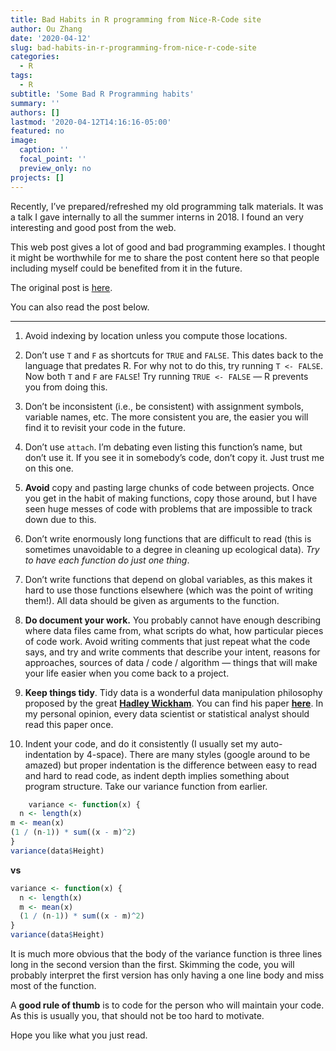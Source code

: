 ```yaml
---
title: Bad Habits in R programming from Nice-R-Code site
author: Ou Zhang
date: '2020-04-12'
slug: bad-habits-in-r-programming-from-nice-r-code-site
categories:
  - R
tags:
  - R
subtitle: 'Some Bad R Programming habits'
summary: ''
authors: []
lastmod: '2020-04-12T14:16:16-05:00'
featured: no
image:
  caption: ''
  focal_point: ''
  preview_only: no
projects: []
---
```

Recently, I've prepared/refreshed my old programming talk materials. It was a talk I gave internally to all the summer interns in 2018. I found an very interesting and good post from the web.

This web post gives a lot of good and bad programming examples. I thought it might be worthwhile for me to share the post content here so that people including myself could be benefited from it in the future.

The original post is [here](https://nicercode.github.io/intro/bad-habits.html).

You can also read the post below.

----------
1.	Avoid indexing by location unless you compute those locations. 


2.	Don’t use `T` and `F` as shortcuts for `TRUE` and `FALSE`. This dates back to the language that predates R. For why not to do this, try running `T <- FALSE`. Now both `T` and `F` are `FALSE`! Try running `TRUE <- FALSE` — R prevents you from doing this.


3.	Don’t be inconsistent (i.e., be consistent) with assignment symbols, variable names, etc. The more consistent you are, the easier you will find it to revisit your code in the future.


4.	Don’t use `attach`. I’m debating even listing this function’s name, but don’t use it. If you see it in somebody’s code, don’t copy it. Just trust me on this one.


5.	**Avoid** copy and pasting large chunks of code between projects. Once you get in the habit of making functions, copy those around, but I have seen huge messes of code with problems that are impossible to track down due to this.


6.	Don’t write enormously long functions that are difficult to read (this is sometimes unavoidable to a degree in cleaning up ecological data). _Try to have each function do just one thing_.


7.	Don’t write functions that depend on global variables, as this makes it hard to use those functions elsewhere (which was the point of writing them!). All data should be given as arguments to the function.


8.	**Do document your work.** You probably cannot have enough describing where data files came from, what scripts do what, how particular pieces of code work. Avoid writing comments that just repeat what the code says, and try and write comments that describe your intent, reasons for approaches, sources of data / code / algorithm — things that will make your life easier when you come back to a project.


9.	**Keep things tidy**. Tidy data is a wonderful data manipulation philosophy proposed by the great [**Hadley Wickham**](http://hadley.nz/). You can find his paper **[here](https://vita.had.co.nz/papers/tidy-data.pdf)**. In my personal opinion, every data scientist or statistical analyst should read this paper once. 


10.	Indent your code, and do it consistently (I usually set my auto-indentation by 4-space). There are many styles (google around to be amazed) but proper indentation is the difference between easy to read and hard to read code, as indent depth implies something about program structure. Take our variance function from earlier.

```r
	variance <- function(x) {
  n <- length(x)
m <- mean(x)
(1 / (n-1)) * sum((x - m)^2)
}
variance(data$Height)

```

**vs**

```r

variance <- function(x) {
  n <- length(x)
  m <- mean(x)
  (1 / (n-1)) * sum((x - m)^2)
}
variance(data$Height)

```

It is much more obvious that the body of the variance function is three lines long in the second version than the first. Skimming the code, you will probably interpret the first version has only having a one line body and miss most of the function.

A **good rule of thumb** is to code for the person who will maintain your code. As this is usually you, that should not be too hard to motivate.

Hope you like what you just read.
